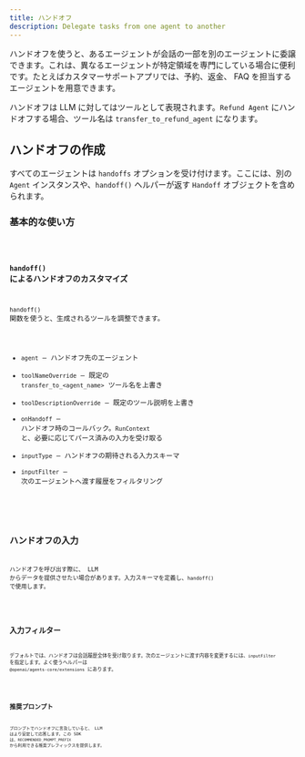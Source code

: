 ```yaml
---
title: ハンドオフ
description: Delegate tasks from one agent to another
---
```



ハンドオフを使うと、あるエージェントが会話の一部を別のエージェントに委譲できます。これは、異なるエージェントが特定領域を専門にしている場合に便利です。たとえばカスタマーサポートアプリでは、予約、返金、 FAQ を担当するエージェントを用意できます。

ハンドオフは LLM に対してはツールとして表現されます。`Refund Agent` にハンドオフする場合、ツール名は `transfer_to_refund_agent` になります。

## ハンドオフの作成

すべてのエージェントは `handoffs` オプションを受け付けます。ここには、別の `Agent` インスタンスや、`handoff()` ヘルパーが返す `Handoff` オブジェクトを含められます。

### 基本的な使い方

<Code lang="typescript" code={basicUsageExample} title="基本的なハンドオフ" />

### `handoff()` によるハンドオフのカスタマイズ

`handoff()` 関数を使うと、生成されるツールを調整できます。

- `agent` – ハンドオフ先のエージェント
- `toolNameOverride` – 既定の `transfer_to_<agent_name>` ツール名を上書き
- `toolDescriptionOverride` – 既定のツール説明を上書き
- `onHandoff` – ハンドオフ時のコールバック。`RunContext` と、必要に応じてパース済みの入力を受け取る
- `inputType` – ハンドオフの期待される入力スキーマ
- `inputFilter` – 次のエージェントへ渡す履歴をフィルタリング

<Code
  lang="typescript"
  code={customizeHandoffExample}
  title="カスタマイズしたハンドオフ"
/>

## ハンドオフの入力

ハンドオフを呼び出す際に、 LLM からデータを提供させたい場合があります。入力スキーマを定義し、`handoff()` で使用します。

<Code lang="typescript" code={handoffInputExample} title="ハンドオフの入力" />

## 入力フィルター

デフォルトでは、ハンドオフは会話履歴全体を受け取ります。次のエージェントに渡す内容を変更するには、`inputFilter` を指定します。よく使うヘルパーは `@openai/agents-core/extensions` にあります。

<Code lang="typescript" code={inputFilterExample} title="入力フィルター" />

## 推奨プロンプト

プロンプトでハンドオフに言及していると、 LLM はより安定して応答します。この SDK は、`RECOMMENDED_PROMPT_PREFIX` から利用できる推奨プレフィックスを提供します。

<Code
  lang="typescript"
  code={recommendedPromptExample}
  title="推奨プロンプト"
/>
